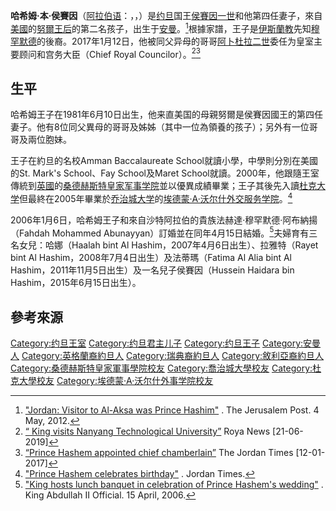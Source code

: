 {{Infobox royalty
| name            = 哈希姆王子·本·侯賽因王子<br>Prince Hashim bin Al Hussein
| title           = 約旦王子
| succession = 
| reign =
| predecessor=
| successor = 
| full name = Hashim bin Al Hussein Al Hashemite
| spouse          = {{marriage|法赫達·阿布纳扬|2006}}
| issue           = 哈娜公主<br>拉雅特公主<br>法蒂瑪公主<br>侯賽因·海德勒王子<br> 穆罕默德·艾哈桑王子
| house          = [[哈希姆家族|哈希姆家族]]
| titles            =
| father          =[[侯賽因·賓·塔拉勒|侯賽因國王]]
| mother          =[[努爾王后_(約旦)|努爾王后]]
| birth_date   ={{Birth date and age|df=yes|1981|6|10}}
| birth_place  = {{JOR}}[[安曼|安曼]]
|}}
{{Jordanian Royal Family}}

'''哈希姆·本·侯賽因'''（[[阿拉伯语|阿拉伯语]]：{{rtl-lang|ar|هاشم بن الحسين}}，{{lang|en|Hashim bin Al Hussein}}，{{bd|1981年|6月10日|catIdx=H}}）是[[约旦|约旦]]国王[[侯賽因·賓·塔拉勒|侯賽因一世]]和他第四任妻子，來自[[美國|美國]]的[[努爾王后_(約旦)|努爾王后]]的第二名孩子，出生于[[安曼|安曼]]。<ref>[http://www.jpost.com/Diplomacy-and-Politics/Jordan-Visitor-to-Al-Aksa-was-Prince-Hashim "Jordan: Visitor to Al-Aksa was Prince Hashim"] {{Wayback|url=http://www.jpost.com/Diplomacy-and-Politics/Jordan-Visitor-to-Al-Aksa-was-Prince-Hashim |date=20190624153017 }}. The Jerusalem Post. 4 May, 2012.</ref>根據家譜，王子是[[伊斯蘭教|伊斯蘭教]]先知[[穆罕默德|穆罕默德]]的後裔。2017年1月12日，他被同父异母的哥哥[[阿卜杜拉二世|阿卜杜拉二世]]委任为皇室主要顾问和宫务大臣（Chief Royal Councilor）。<ref>[https://en.royanews.tv/news/17855/2019-06-21 “ King visits Nanyang Technological University”] {{Wayback|url=https://en.royanews.tv/news/17855/2019-06-21 |date=20200201164913 }} Roya News [21-06-2019]</ref><ref>[https://www.jordantimes.com/news/local/prince-hashem-appointed-chief-chamberlain “Prince Hashem appointed chief chamberlain”] {{Wayback|url=https://www.jordantimes.com/news/local/prince-hashem-appointed-chief-chamberlain |date=20191206141517 }} The Jordan Times [12-01-2017]</ref>

== 生平 == 
哈希姆王子在1981年6月10日出生，他来直美国的母親努爾是侯賽因國王的第四任妻子。他有8位同父異母的哥哥及姊姊（其中一位為領養的孩子）；另外有一位哥哥及兩位胞妹。

王子在約旦的名校Amman Baccalaureate School就讀小學，中學則分別在美國的St. Mark's School、Fay School及Maret School就讀。2000年，他跟隨王室傳統到[[英國|英國]]的[[桑德赫斯特皇家军事学院|桑德赫斯特皇家军事学院]]並以優異成績畢業；王子其後先入讀[[杜克大学|杜克大学]]但最終在2005年畢業於[[乔治城大学|乔治城大学]]的[[埃德蒙·A·沃尔什外交服务学院|埃德蒙·A·沃尔什外交服务学院]]。<ref>[http://m.jordantimes.com/article/Prince+Hashem+celebrates+birthday++-48815 "Prince Hashem celebrates birthday"] {{Wayback|url=http://m.jordantimes.com/article/Prince+Hashem+celebrates+birthday++-48815 |date=20141222003543 }}. Jordan Times.</ref>

2006年1月6日，哈希姆王子和來自沙特阿拉伯的貴族法赫達·穆罕默德·阿布納揚（Fahdah Mohammed Abunayyan）訂婚並在同年4月15日結婚。<ref>[http://kingabdullah.jo/index.php/en_US/news/view/id/4260.html "King hosts lunch banquet in celebration of Prince Hashem's wedding"] {{Wayback|url=http://kingabdullah.jo/index.php/en_US/news/view/id/4260.html |date=20190623130931 }}. King Abdullah II Official. 15 April, 2006.</ref>夫婦育有三名女兒：哈娜（Haalah bint Al Hashim，2007年4月6日出生）、拉雅特（Rayet bint Al Hashim，2008年7月4日出生）及法蒂瑪（Fatima Al Alia bint Al Hashim，2011年11月5日出生）及一名兒子侯賽因（Hussein Haidara bin Hashim，2015年6月15日出生）。

== 參考來源 ==
<references/>

{{DEFAULTSORT: Hashim, bin Hussein}}
[[Category:约旦王室|Category:约旦王室]]
[[Category:约旦君主儿子|Category:约旦君主儿子]]
[[Category:约旦王子|Category:约旦王子]]
[[Category:安曼人|Category:安曼人]]
[[Category:英格蘭裔約旦人|Category:英格蘭裔約旦人]]
[[Category:瑞典裔約旦人|Category:瑞典裔約旦人]]
[[Category:敘利亞裔約旦人|Category:敘利亞裔約旦人]]
[[Category:桑德赫斯特皇家軍事學院校友|Category:桑德赫斯特皇家軍事學院校友]]
[[Category:喬治城大學校友|Category:喬治城大學校友]]
[[Category:杜克大學校友|Category:杜克大學校友]]
[[Category:埃德蒙·A·沃尔什外事学院校友|Category:埃德蒙·A·沃尔什外事学院校友]]